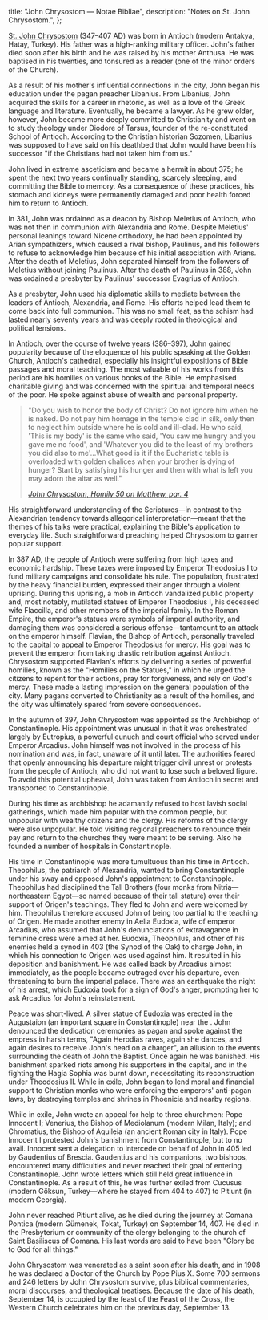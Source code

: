  title: "John Chrysostom — Notae Bibliae",
  description: "Notes on St. John Chrysostom.",
};

<Initial text="John Chrysostom"/>

[St. John Chrysostom](/glossary/names#chrysostom) (347–407 AD) was born in Antioch (modern Antakya, Hatay, Turkey). His father was a high-ranking military officer. John's father died soon after his birth and he was raised by his mother Anthusa. He was baptised in his twenties, and tonsured as a reader (one of the minor orders of the Church).

As a result of his mother's influential connections in the city, John began his education under the pagan preacher Libanius. From Libanius, John acquired the skills for a career in rhetoric, as well as a love of the Greek language and literature. Eventually, he became a lawyer. As he grew older, however, John became more deeply committed to Christianity and went on to study theology under Diodore of Tarsus, founder of the re-constituted School of Antioch. According to the Christian historian Sozomen, Libanius was supposed to have said on his deathbed that John would have been his successor "if the Christians had not taken him from us."

John lived in extreme asceticism and became a hermit in about 375; he spent the next two years continually standing, scarcely sleeping, and committing the Bible to memory. As a consequence of these practices, his stomach and kidneys were permanently damaged and poor health forced him to return to Antioch.

In 381, John was ordained as a deacon by Bishop Meletius of Antioch, who was not then in communion with Alexandria and Rome. Despite Meletius' personal leanings toward Nicene orthodoxy, he had been appointed by Arian sympathizers, which caused a rival bishop, Paulinus, and his followers to refuse to acknowledge him because of his initial association with Arians. After the death of Meletius, John separated himself from the followers of Meletius without joining Paulinus. After the death of Paulinus in 388, John was ordained a presbyter by Paulinus' successor Evagrius of Antioch.

As a presbyter, John used his diplomatic skills to mediate between the leaders of Antioch, Alexandria, and Rome. His efforts helped lead them to come back into full communion. This was no small feat, as the schism had lasted nearly seventy years and was deeply rooted in theological and political tensions.

In Antioch, over the course of twelve years (386–397), John gained popularity because of the eloquence of his public speaking at the Golden Church, Antioch's cathedral, especially his insightful expositions of Bible passages and moral teaching. The most valuable of his works from this period are his homilies on various books of the Bible. He emphasised charitable giving and was concerned with the spiritual and temporal needs of the poor. He spoke against abuse of wealth and personal property.

> "Do you wish to honor the body of Christ? Do not ignore him when he is naked. Do not pay him homage in the temple clad in silk, only then to neglect him outside where he is cold and ill-clad. He who said, 'This is my body' is the same who said, 'You saw me hungry and you gave me no food', and 'Whatever you did to the least of my brothers you did also to me'…What good is it if the Eucharistic table is overloaded with golden chalices when your brother is dying of hunger? Start by satisfying his hunger and then with what is left you may adorn the altar as well."
>
> <cite>[John Chrysostom, *Homily 50 on Matthew*, par. 4](https://www.newadvent.org/fathers/200150.htm)</cite>

His straightforward understanding of the Scriptures—in contrast to the Alexandrian tendency towards allegorical interpretation—meant that the themes of his talks were practical, explaining the Bible's application to everyday life. Such straightforward preaching helped Chrysostom to garner popular support.

In 387 AD, the people of Antioch were suffering from high taxes and economic hardship. These taxes were imposed by Emperor Theodosius I to fund military campaigns and consolidate his rule. The population, frustrated by the heavy financial burden, expressed their anger through a violent uprising. During this uprising, a mob in Antioch vandalized public property and, most notably, mutilated statues of Emperor Theodosius I, his deceased wife Flaccilla, and other members of the imperial family. In the Roman Empire, the emperor's statues were symbols of imperial authority, and damaging them was considered a serious offense—tantamount to an attack on the emperor himself. Flavian, the Bishop of Antioch, personally traveled to the capital to appeal to Emperor Theodosius for mercy. His goal was to prevent the emperor from taking drastic retribution against Antioch. Chrysostom supported Flavian's efforts by delivering a series of powerful homilies, known as the "Homilies on the Statues," in which he urged the citizens to repent for their actions, pray for forgiveness, and rely on God's mercy. These made a lasting impression on the general population of the city. Many pagans converted to Christianity as a result of the homilies, and the city was ultimately spared from severe consequences.

In the autumn of 397, John Chrysostom was appointed as the Archbishop of Constantinople. His appointment was unusual in that it was orchestrated largely by Eutropius, a powerful eunuch and court official who served under Emperor Arcadius. John himself was not involved in the process of his nomination and was, in fact, unaware of it until later. The authorities feared that openly announcing his departure might trigger civil unrest or protests from the people of Antioch, who did not want to lose such a beloved figure. To avoid this potential upheaval, John was taken from Antioch in secret and transported to Constantinople.

During his time as archbishop he adamantly refused to host lavish social gatherings, which made him popular with the common people, but unpopular with wealthy citizens and the clergy. His reforms of the clergy were also unpopular. He told visiting regional preachers to renounce their pay and return to the churches they were meant to be serving. Also he founded a number of hospitals in Constantinople.

His time in Constantinople was more tumultuous than his time in Antioch. Theophilus, the patriarch of Alexandria, wanted to bring Constantinople under his sway and opposed John's appointment to Constantinople. Theophilus had disciplined the Tall Brothers (four monks from Nitria—northeastern Egypt—so named because of their tall stature) over their support of Origen's teachings. They fled to John and were welcomed by him. Theophilus therefore accused John of being too partial to the teaching of Origen. He made another enemy in Aelia Eudoxia, wife of emperor Arcadius, who assumed that John's denunciations of extravagance in feminine dress were aimed at her. Eudoxia, Theophilus, and other of his enemies held a synod in 403 (the Synod of the Oak) to charge John, in which his connection to Origen was used against him. It resulted in his deposition and banishment. He was called back by Arcadius almost immediately, as the people became outraged over his departure, even threatening to burn the imperial palace. There was an earthquake the night of his arrest, which Eudoxia took for a sign of God's anger, prompting her to ask Arcadius for John's reinstatement.

Peace was short-lived. A silver statue of Eudoxia was erected in the Augustaion (an important square in Constantinople) near the <Definition lang="greek" anchor="hagia-sophia" text="Hagia Sophia" />. John denounced the dedication ceremonies as pagan and spoke against the empress in harsh terms, "Again Herodias raves, again she dances, and again desires to receive John's head on a charger", an allusion to the events surrounding the death of John the Baptist. Once again he was banished. His banishment sparked riots among his supporters in the capital, and in the fighting the Hagia Sophia was burnt down, necessitating its reconstruction under Theodosius II. While in exile, John began to lend moral and financial support to Christian monks who were enforcing the emperors' anti-pagan laws, by destroying temples and shrines in Phoenicia and nearby regions.

While in exile, John wrote an appeal for help to three churchmen: Pope Innocent I; Venerius, the Bishop of Mediolanum (modern Milan, Italy); and Chromatius, the Bishop of Aquileia (an ancient Roman city in Italy). Pope Innocent I protested John's banishment from Constantinople, but to no avail. Innocent sent a delegation to intercede on behalf of John in 405 led by Gaudentius of Brescia. Gaudentius and his companions, two bishops, encountered many difficulties and never reached their goal of entering Constantinople. John wrote letters which still held great influence in Constantinople. As a result of this, he was further exiled from Cucusus (modern Göksun, Turkey—where he stayed from 404 to 407) to Pitiunt (in modern Georgia).

John never reached Pitiunt alive, as he died during the journey at Comana Pontica (modern Gümenek, Tokat, Turkey) on September 14, 407. He died in the Presbyterium or community of the clergy belonging to the church of Saint Basiliscus of Comana. His last words are said to have been "Glory be to God for all things."

John Chrysostom was venerated as a saint soon after his death, and in 1908 he was declared a Doctor of the Church by Pope Pius X. Some 700 sermons and 246 letters by John Chrysostom survive, plus biblical commentaries, moral discourses, and theological treatises. Because the date of his death, September 14, is occupied by the feast of the Feast of the Cross, the Western Church celebrates him on the previous day, September 13.
